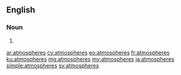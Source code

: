 {{also|atmosphères}}
==English==

===Noun===
{{head|en|noun plural form}}

# {{plural of|atmosphere|lang=en}}

[[ar:atmospheres]]
[[cy:atmospheres]]
[[eo:atmospheres]]
[[fr:atmospheres]]
[[ku:atmospheres]]
[[mg:atmospheres]]
[[my:atmospheres]]
[[ja:atmospheres]]
[[simple:atmospheres]]
[[sv:atmospheres]]
